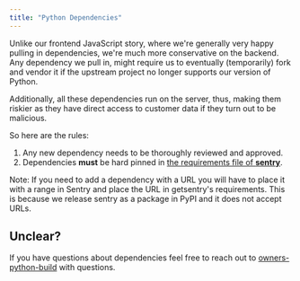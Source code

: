 ```yaml
---
title: "Python Dependencies"
---
```


Unlike our frontend JavaScript story, where we're generally very happy pulling in dependencies, we're much more conservative on
the backend. Any dependency we pull in, might require us to eventually (temporarily) fork and vendor it if the upstream
project no longer supports our version of Python.

Additionally, all these dependencies run on the server, thus, making them riskier as they have direct access to customer
data if they turn out to be malicious.

So here are the rules:

1. Any new dependency needs to be thoroughly reviewed and approved.
2. Dependencies **must** be hard pinned in [the requirements file of **sentry**](https://github.com/getsentry/sentry/blob/master/requirements-base.txt).

Note: If you need to add a dependency with a URL you will have to place it with a range in Sentry and place the URL in getsentry's
requirements. This is because we release sentry as a package in PyPI and it does not accept URLs.

## Unclear?

If you have questions about dependencies feel free to reach out to [owners-python-build](https://github.com/orgs/getsentry/teams/owners-python-build/members) with questions.

